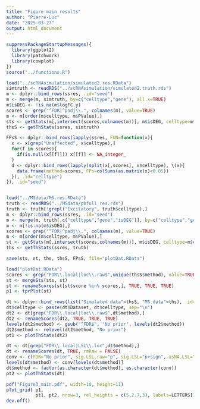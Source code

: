 ```yaml
---
title: "Figure main results"
author: "Pierre-Luc"
date: "2025-03-27"
output: html_document
---
```


```r
suppressPackageStartupMessages({
  library(ggplot2)
  library(patchwork)
  library(cowplot)
})
source("../functions.R")
```



```r
load("../scRNAsimulation/simulated2.res.RData")
simtruth <- readRDS("../scRNAsimulation/simulated2.truth.rds")
m <- dplyr::bind_rows(ssres, .id="seed")
m <- merge(m, simtruth, by=c("celltype","gene"), all.x=TRUE)
m$isDEG <- !is.na(m$logFC.y)
scores <- grep("^FDR|^padj\\.", colnames(m), value=TRUE)
m <- m[order(m$celltype, m$PValue),]
sts <- getStats(m[,intersect(scores,colnames(m))], m$isDEG, celltype=m$celltype, roundNd = NULL, noRankAt1=TRUE)
thsS <- getThStats(ssres, simtruth)

FPsS <- dplyr::bind_rows(lapply(ssres, FUN=function(x){
  x <- x[grep("Unaffected", x$celltype),]
  for(f in scores){
    if(is.null(x[[f]])) x[[f]] <- NA_integer_
  }
  d <- dplyr::bind_rows(lapply(split(x[,scores], x$celltype), \(x){
    data.frame(method=scores, FPs=colSums(as.matrix(x)<0.05))
  }), .id="celltype")
}), .id="seed")


load("../MSdata/MS.res.RData")
truth <- readRDS("../MSdata/pbfull_res.rds")
truth <- truth[!grepl("Excitatory", truth$celltype),]
m <- dplyr::bind_rows(ssres, .id="seed")
m <- merge(m, truth[,c("celltype","gene","isDEG")], by=c("celltype","gene"))
m <- m[!is.na(m$isDEG),]
scores <- grep("^FDR|^padj\\.", colnames(m), value=TRUE)
m <- m[order(m$celltype, m$PValue),]
st <- getStats(m[,intersect(scores,colnames(m))], m$isDEG, celltype=m$celltype, roundNd = NULL, noRankAt1=TRUE)
ths <- getThStats(ssres, truth)

save(sts, st, ths, thsS, FPsS, file="plotDat.RData")
```


```r
load("plotDat.RData")
scores <- grep("FDR\\.local|loc\\.raw$",unique(thsS$method), value=TRUE)
st <- mergeSts(sts, st)
st <- renameScores(st[st$score %in% scores,], TRUE, TRUE, TRUE)
p1 <- tprPlot(st)

dt <- dplyr::bind_rows(list("Simulated data"=thsS, "MS data"=ths), .id="Dataset")
dt$celltype <- paste(dt$Dataset, dt$celltype, sep="\n")
dt2 <- dt[grep("FDR\\.local|loc\\.raw$",dt$method),]
dt2 <- renameScores(dt2, TRUE, TRUE, TRUE)
levels(dt2$method) <- gsub("^FDR$", "No prior", levels(dt2$method)) 
dt2$method <- relevel(dt2$method, "No prior")
pt1 <- plotThStats(dt2)

dt <- dt[grep("FDR\\.local|LSL\\.loc",dt$method),]
dt <- renameScores(dt, TRUE, rmRaw = FALSE)
conv <- c(FDR="No prior", sig.LSL.raw="p", sig.LSL="p+sign", asNA.LSL="p+sign+asNA", combined.LSL="p+sign+combined", PAS.LSL="p+sign+PAS")
levels(dt$method) <- conv[levels(dt$method)]
dt$method <- factor(as.character(dt$method), as.character(conv))
pt2 <- plotThStats(dt)

pdf("Figure3_main.pdf", width=10, height=11)
plot_grid( p1,
           pt1, pt2, nrow=3, rel_heights = c(5,2.7,3), labels=LETTERS[1:3], scale=0.95)
dev.off()
```
